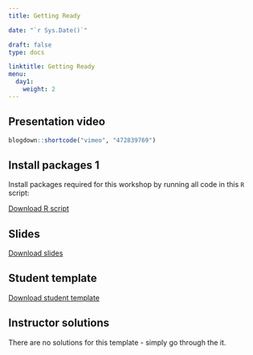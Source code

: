 ---
title: Getting Ready

date: "`r Sys.Date()`"

draft: false
type: docs

linktitle: Getting Ready
menu:
  day1:
    weight: 2
---

## Presentation video

```{r, echo=F}
blogdown::shortcode("vimeo", "472839769")
```


## Install packages 1

Install packages required for this workshop by running all code in this `R` script:

[Download R script](../../Course_Modularization/Intro to R/Worksheets/Student Templates/01_getting_ready.Rmd)

## Slides

[Download slides](../../../Course_Modularization/Intro to R/Worksheets/Student Templates/01_getting_ready.Rmd)

## Student template

[Download student template](../../../rmds/01_getting_ready.Rmd)

## Instructor solutions

There are no solutions for this template - simply go through the it.

